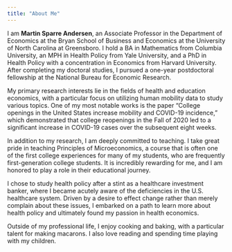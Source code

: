 ```yaml
---
title: "About Me"
---
```


I am **Martin Sparre Andersen**, an Associate Professor in the Department of Economics at the Bryan School of Business and Economics at the University of North Carolina at Greensboro. I hold a BA in Mathematics from Columbia University, an MPH in Health Policy from Yale University, and a PhD in Health Policy with a concentration in Economics from Harvard University. After completing my doctoral studies, I pursued a one-year postdoctoral fellowship at the National Bureau for Economic Research.

My primary research interests lie in the fields of health and education economics, with a particular focus on utilizing human mobility data to study various topics. One of my most notable works is the paper "College openings in the United States increase mobility and COVID-19 incidence," which demonstrated that college reopenings in the Fall of 2020 led to a significant increase in COVID-19 cases over the subsequent eight weeks.

In addition to my research, I am deeply committed to teaching. I take great pride in teaching Principles of Microeconomics, a course that is often one of the first college experiences for many of my students, who are frequently first-generation college students. It is incredibly rewarding for me, and I am honored to play a role in their educational journey.

I chose to study health policy after a stint as a healthcare investment banker, where I became acutely aware of the deficiencies in the U.S. healthcare system. Driven by a desire to effect change rather than merely complain about these issues, I embarked on a path to learn more about health policy and ultimately found my passion in health economics.

Outside of my professional life, I enjoy cooking and baking, with a particular talent for making macarons. I also love reading and spending time playing with my children.
